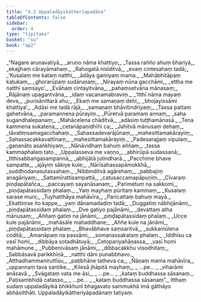 ```yaml
---
title: "4.3 Uppaladāyikātherīapadāna"
tableOfContents: false
sidebar:
  order: 4
type: "tipitaka"
basket: "su"
book: "ap2"
---
```



<DynamicBreadcrumb />

<Division number="57" book="ap2">

<Paragraph number="1265" type="verses" book="ap2">
_“Nagare aruṇavatiyā,_  
_aruṇo nāma khattiyo;_  
_Tassa rañño ahuṃ bhariyā,_  
_ekajjhaṃ cārayāmahaṃ._  

</Paragraph>

</Division>
<Division number="58" book="ap2">

<Paragraph number="1266" type="verses" book="ap2">
_Rahogatā nisīditvā,_  
_evaṃ cintesahaṃ tadā;_  
_‘Kusalaṃ me kataṃ natthi,_  
_ādāya gamiyaṃ mama._  

</Paragraph>

</Division>
<Division number="59" book="ap2">

<Paragraph number="1267" type="verses" book="ap2">
_Mahābhitāpaṃ kaṭukaṃ,_  
_ghorarūpaṃ sudāruṇaṃ;_  
_Nirayaṃ nūna gacchāmi,_  
_ettha me natthi saṃsayo’._  

</Paragraph>

</Division>
<Division number="60" book="ap2">

<Paragraph number="1268" type="verses" book="ap2">
_Evāhaṃ cintayitvāna,_  
_pahaṃsetvāna mānasaṃ;_  
_Rājānaṃ upagantvāna,_  
_idaṃ vacanamabraviṃ._  

</Paragraph>

</Division>
<Division number="61" book="ap2">

<Paragraph number="1269" type="verses" book="ap2">
_‘Itthī nāma mayaṃ deva,_  
_purisānittarā ahu;_  
_Ekaṃ me samaṇaṃ dehi,_  
_bhojayissāmi khattiya’._  

</Paragraph>

</Division>
<Division number="62" book="ap2">

<Paragraph number="1270" type="verses" book="ap2">
_Adāsi me tadā rājā,_  
_samaṇaṃ bhāvitindriyaṃ;_  
_Tassa pattaṃ gahetvāna,_  
_paramannena pūrayiṃ._  

</Paragraph>

</Division>
<Division number="63" book="ap2">

<Paragraph number="1271" type="verses" book="ap2">
_Pūretvā paramaṃ annaṃ,_  
_saha sugandhalepanaṃ;_  
_Mahācelena chāditvā,_  
_adāsiṃ tuṭṭhamānasā._  

</Paragraph>

</Division>
<Division number="64" book="ap2">

<Paragraph number="1272" type="verses" book="ap2">
_Tena kammena sukatena,_  
_cetanāpaṇidhīhi ca;_  
_Jahitvā mānusaṃ dehaṃ,_  
_tāvatiṃsamagacchahaṃ._  

</Paragraph>

</Division>
<Division number="65" book="ap2">

<Paragraph number="1273" type="verses" book="ap2">
_Sahassadevarājūnaṃ,_  
_mahesittamakārayiṃ;_  
_Sahassacakkavattīnaṃ,_  
_mahesittamakārayiṃ._  

</Paragraph>

</Division>
<Division number="66" book="ap2">

<Paragraph number="1274" type="verses" book="ap2">
_Padesarajjaṃ vipulaṃ,_  
_gaṇanāto asaṅkhiyaṃ;_  
_Nānāvidhaṃ bahuṃ aññaṃ,_  
_tassa kammaphalaṃ tato._  

</Paragraph>

</Division>
<Division number="67" book="ap2">

<Paragraph number="1275" type="verses" book="ap2">
_Uppalasseva me vaṇṇo,_  
_abhirūpā sudassanā;_  
_Itthisabbaṅgasampannā,_  
_abhijātā jutindharā._  

</Paragraph>

</Division>
<Division number="68" book="ap2">

<Paragraph number="1276" type="verses" book="ap2">
_Pacchime bhave sampatte,_  
_ajāyiṃ sākiye kule;_  
_Nārīsahassapāmokkhā,_  
_suddhodanasutassahaṃ._  

</Paragraph>

</Division>
<Division number="69" book="ap2">

<Paragraph number="1277" type="verses" book="ap2">
_Nibbinditvā agārehaṃ,_  
_pabbajiṃ anagāriyaṃ;_  
_Sattamīrattisampattā,_  
_catusaccamapāpuṇiṃ._  

</Paragraph>

</Division>
<Division number="70" book="ap2">

<Paragraph number="1278" type="verses" book="ap2">
_Cīvaraṃ piṇḍapātañca,_  
_paccayaṃ sayanāsanaṃ;_  
_Parimetuṃ na sakkomi,_  
_piṇḍapātassidaṃ phalaṃ._  

</Paragraph>

</Division>
<Division number="71" book="ap2">

<Paragraph number="1279" type="verses" book="ap2">
_Yaṃ mayhaṃ pūritaṃ kammaṃ,_  
_Kusalaṃ sarase muni;_  
_Tuyhatthāya mahāvīra,_  
_Paricattaṃ bahuṃ mayā._  

</Paragraph>

</Division>
<Division number="72" book="ap2">

<Paragraph number="1280" type="verses" book="ap2">
_Ekattiṃse ito kappe,_  
_yaṃ dānamadadiṃ tadā;_  
_Duggatiṃ nābhijānāmi,_  
_piṇḍapātassidaṃ phalaṃ._  

</Paragraph>

</Division>
<Division number="73" book="ap2">

<Paragraph number="1281" type="verses" book="ap2">
_Dve gatiyo pajānāmi,_  
_devattaṃ atha mānusaṃ;_  
_Aññaṃ gatiṃ na jānāmi,_  
_piṇḍapātassidaṃ phalaṃ._  

</Paragraph>

</Division>
<Division number="74" book="ap2">

<Paragraph number="1282" type="verses" book="ap2">
_Ucce kule pajānāmi,_  
_mahāsāle mahaddhane;_  
_Aññe kule na jānāmi,_  
_piṇḍapātassidaṃ phalaṃ._  

</Paragraph>

</Division>
<Division number="75" book="ap2">

<Paragraph number="1283" type="verses" book="ap2">
_Bhavābhave saṃsaritvā,_  
_sukkamūlena coditā;_  
_Amanāpaṃ na passāmi,_  
_somanassakataṃ phalaṃ._  

</Paragraph>

</Division>
<Division number="76" book="ap2">

<Paragraph number="1284" type="verses" book="ap2">
_Iddhīsu ca vasī homi,_  
_dibbāya sotadhātuyā;_  
_Cetopariyañāṇassa,_  
_vasī homi mahāmune._  

</Paragraph>

</Division>
<Division number="77" book="ap2">

<Paragraph number="1285" type="verses" book="ap2">
_Pubbenivāsaṃ jānāmi,_  
_dibbacakkhu visodhitaṃ;_  
_Sabbāsavā parikkhīṇā,_  
_natthi dāni punabbhavo._  

</Paragraph>

</Division>
<Division number="78" book="ap2">

<Paragraph number="1286" type="verses" book="ap2">
_Atthadhammaniruttīsu,_  
_paṭibhāne tatheva ca;_  
_Ñāṇaṃ mama mahāvīra,_  
_uppannaṃ tava santike._  

</Paragraph>

</Division>
<Division number="79" book="ap2">

<Paragraph number="1287" type="verses" book="ap2">
_Kilesā jhāpitā mayhaṃ,_  
_ …pe… _  
_viharāmi anāsavā._  

</Paragraph>

</Division>
<Division number="80" book="ap2">

<Paragraph number="1288" type="verses" book="ap2">
_Svāgataṃ vata me āsi,_  
_ …pe… _  
_kataṃ buddhassa sāsanaṃ._  

</Paragraph>

</Division>
<Division number="81" book="ap2">

<Paragraph number="1289" type="verses" book="ap2">
_Paṭisambhidā catasso,_  
_ …pe… _  
_kataṃ buddhassa sāsanaṃ”._  

</Paragraph>

<Paragraph number="1290" book="ap2">
Itthaṃ sudaṃ uppaladāyikā bhikkhunī bhagavato sammukhā imā gāthāyo abhāsitthāti.

</Paragraph>
</Division>

<Paragraph number="1291" type="center" book="ap2">
Uppaladāyikātheriyāpadānaṃ tatiyaṃ.
</Paragraph>